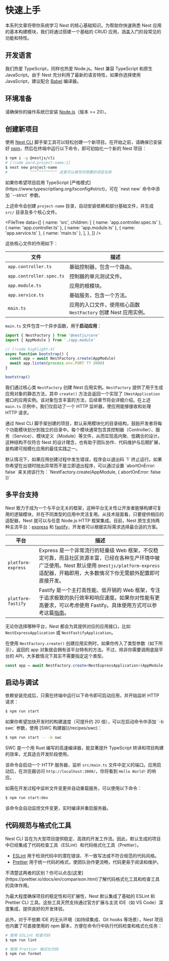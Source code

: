 # 快速上手

本系列文章将带你系统学习 Nest 的核心基础知识。为帮助你快速熟悉 Nest 应用的基本构建模块，我们将通过搭建一个基础的 CRUD 应用，涵盖入门阶段常见的功能和特性。

## 开发语言

我们热爱 TypeScript，同样也热爱 Node.js。Nest 兼容 TypeScript 和原生 JavaScript。由于 Nest 充分利用了最新的语言特性，如果你选择使用 JavaScript，建议配合 [Babel](https://babeljs.io/) 编译器。

## 环境准备

请确保你的操作系统已安装 [Node.js](https://nodejs.org)（版本 >= 20）。

## 创建新项目

使用 [Nest CLI](/cli/overview) 脚手架工具可以轻松创建一个新项目。在开始之前，请确保已安装好 [npm](https://www.npmjs.com/)，然后在终端中运行以下命令，即可初始化一个新的 Nest 项目：

```bash
$ npm i -g @nestjs/cli
# [!code word:project-name:1]
$ nest new project-name
#          ^^^^^^^^^^^^ 这里可以填写你想要的项目名称
```

<CalloutInfo>
  如果你希望项目启用 TypeScript [严格模式](https://www.typescriptlang.org/tsconfig#strict)，可在
  `nest new` 命令中添加 `--strict` 参数。
</CalloutInfo>

上述命令会创建 `project-name` 目录，自动安装依赖和部分基础文件，并生成 `src/` 目录及多个核心文件。

<FileTree
  data={[
    {
      name: 'src',
      children: [
        { name: 'app.controller.spec.ts' },
        { name: 'app.controller.ts' },
        { name: 'app.module.ts' },
        { name: 'app.service.ts' },
        { name: 'main.ts' },
      ],
    },
  ]}
/>

这些核心文件的作用如下：

| 文件                     | 描述                                                            |
| ------------------------ | --------------------------------------------------------------- |
| `app.controller.ts`      | 基础控制器，包含一个路由。                                      |
| `app.controller.spec.ts` | 控制器的单元测试文件。                                          |
| `app.module.ts`          | 应用的根模块。                                                  |
| `app.service.ts`         | 基础服务，包含一个方法。                                        |
| `main.ts`                | 应用的入口文件，使用核心函数 `NestFactory` 创建 Nest 应用实例。 |

`main.ts` 文件包含一个异步函数，用于**启动应用**：

```ts filename='main.ts'
import { NestFactory } from '@nestjs/core'
import { AppModule } from './app.module'

// [!code highlight:4]
async function bootstrap() {
  const app = await NestFactory.create(AppModule)
  await app.listen(process.env.PORT ?? 3000)
}

bootstrap()
```

我们通过核心类 `NestFactory` 创建 Nest 应用实例。`NestFactory` 提供了用于生成应用对象的静态方法，其中 `create()` 方法会返回一个实现了 `INestApplication` 接口的应用实例。该对象包含丰富的方法，后续章节将会详细介绍。在上述 `main.ts` 示例中，我们仅启动了一个 HTTP 监听器，使应用能够接收和处理 HTTP 请求。

通过 Nest CLI 脚手架创建的项目，默认采用模块化的目录结构，鼓励开发者将每个功能模块划分到独立的目录中。每个模块通常包含其控制器（Controller）、服务（Service）、模块定义（Module）等文件，从而实现高内聚、低耦合的设计。这种结构不仅符合 Nest 的设计理念，也有助于团队协作、代码维护与后期扩展，是构建可规模化应用的最佳实践之一。

<CalloutInfo>
  默认情况下，如果应用创建过程中发生错误，程序会以退出码 `1` 终止运行。如果你希望在出错时抛出异常而不是立即退出程序，可以通过设置 `abortOnError: false` 来关闭该行为：`NestFactory.create(AppModule, { abortOnError: false })`
</CalloutInfo>

## 多平台支持

Nest 致力于成为一个与平台无关的框架，这种平台无关性让开发者能够构建可复用的逻辑模块，并在不同类型的应用中灵活复用。从技术层面看，只要提供相应的适配器，Nest 就可以与任意 Node.js HTTP 框架集成。目前，Nest 原生支持两种主流平台：[express](https://expressjs.com/) 和 [fastify](https://www.fastify.io/)，开发者可以根据实际需求选择最合适的方案。

| 平台               | 描述                                                                                                                                                                                                         |
| ------------------ | ------------------------------------------------------------------------------------------------------------------------------------------------------------------------------------------------------------ |
| `platform-express` | Express 是一个非常流行的轻量级 Web 框架，不仅稳定可靠，而且社区资源丰富，已经在各种生产环境中被广泛使用。Nest 默认使用 `@nestjs/platform-express` 适配器，开箱即用，大多数情况下你无需额外配置即可直接开发。 |
| `platform-fastify` | Fastify 是一个主打高性能、低开销的 Web 框架，专注于追求极致的执行效率和响应速度。如果你对性能有更高要求，可以考虑使用 Fastify。具体使用方式可以参考这篇[指南](/techniques/performance)。                     |

无论你选择哪种平台，Nest 都会为其提供对应的应用接口，比如 `NestExpressApplication` 或 `NestFastifyApplication`。

在使用 `NestFactory.create()` 创建应用实例时，如果你传入了类型参数（如下所示），返回的 app 对象就会拥有该平台特有的方法。不过，除非你需要调用底层平台的 API，大多数情况下其实不需要指定这个类型。

```ts filename='main.ts'
const app = await NestFactory.create<NestExpressApplication>(AppModule)
```

## 启动与调试

依赖安装完成后，只需在终端中运行以下命令即可启动应用，并开始监听 HTTP 请求：

```bash
$ npm run start
```

<CalloutInfo>
<div>
  如果你希望加快开发时的构建速度（可提升约 20 倍），可以在启动命令中添加 `-b swc` 参数，使用 [SWC 构建器](/recipes/swc)：
</div>

```bash
$ npm run start -- -b swc
```

SWC 是一个用 Rust 编写的高速编译器，能显著提升 TypeScript 转译和项目构建的效率，尤其适合开发阶段使用。

</CalloutInfo>

该命令会启动一个 HTTP 服务器，监听 `src/main.ts` 文件中定义的端口。应用启动后，在浏览器访问 `http://localhost:3000/`，你将看到 `Hello World!` 的响应。

如需在开发过程中监听文件变更并自动重载服务，可以使用以下命令：

```bash
$ npm run start:dev
```

该命令会自动监控文件变更，实时编译并重启服务器。

## 代码规范与格式化工具

Nest CLI 旨在为大型项目提供稳定、高效的开发工作流。因此，默认生成的项目中已经集成了代码检查工具（ESLint）和代码格式化工具（Prettier）。

- [ESLint](https://eslint.org/) 用于检测代码中的潜在错误、不一致写法或不符合规范的代码风格。
- [Prettier](https://prettier.io/) 用于统一代码的格式，使团队协作更流畅，代码更易于阅读和维护。

<CalloutInfo>
  不清楚这两者的区别？你可以点击[这里](https://prettier.io/docs/en/comparison.html)了解代码格式化工具和检查工具的具体作用。
</CalloutInfo>

为最大程度确保项目的稳定性和可扩展性，Nest 默认集成了基础的 ESLint 和 Prettier CLI 工具。这些工具天然支持通过官方扩展与主流 IDE（如 VS Code）深度集成，提供良好的开发体验。

此外，对于不依赖 IDE 的无头环境（如持续集成、Git hooks 等场景），Nest 项目也内置了可直接使用的 npm 脚本，方便在命令行中执行代码检查和格式化任务：

```bash
# 使用 ESLint 检查代码
$ npm run lint

# 使用 Prettier 格式化代码
$ npm run format
```
